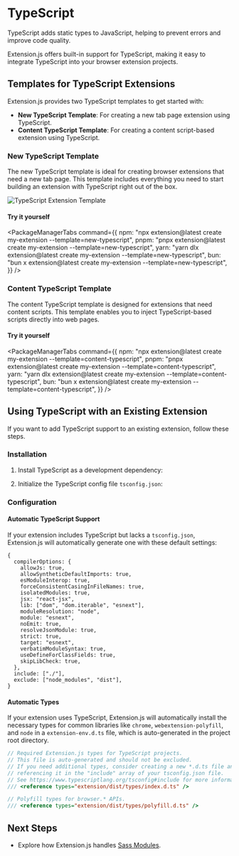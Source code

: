 
<AvatarImage icon="typescript" />

# TypeScript

TypeScript adds static types to JavaScript, helping to prevent errors and improve code quality.

Extension.js offers built-in support for TypeScript, making it easy to integrate TypeScript into your browser extension projects.

## Templates for TypeScript Extensions

Extension.js provides two TypeScript templates to get started with:

- **New TypeScript Template**: For creating a new tab page extension using TypeScript.
- **Content TypeScript Template**: For creating a content script-based extension using TypeScript.

### New TypeScript Template

The new TypeScript template is ideal for creating browser extensions that need a new tab page. This template includes everything you need to start building an extension with TypeScript right out of the box.

![TypeScript Extension Template](../../../../assets/guides/development/ts-template.png)

#### Try it yourself

<PackageManagerTabs
  command={{
    npm: "npx extension@latest create my-extension --template=new-typescript",
    pnpm: "pnpx extension@latest create my-extension --template=new-typescript",
    yarn: "yarn dlx extension@latest create my-extension --template=new-typescript",
    bun: "bun x extension@latest create my-extension --template=new-typescript",
  }}
/>

### Content TypeScript Template

The content TypeScript template is designed for extensions that need content scripts. This template enables you to inject TypeScript-based scripts directly into web pages.

#### Try it yourself

<PackageManagerTabs
  command={{
    npm: "npx extension@latest create my-extension --template=content-typescript",
    pnpm: "pnpx extension@latest create my-extension --template=content-typescript",
    yarn: "yarn dlx extension@latest create my-extension --template=content-typescript",
    bun: "bun x extension@latest create my-extension --template=content-typescript",
  }}
/>

## Using TypeScript with an Existing Extension

If you want to add TypeScript support to an existing extension, follow these steps.

### Installation

1. Install TypeScript as a development dependency:

<PackageManagerTabs command="install -D typescript" />

2. Initialize the TypeScript config file `tsconfig.json`:

<PackageManagerTabs command="tsc --init" />

### Configuration

#### Automatic TypeScript Support

If your extension includes TypeScript but lacks a `tsconfig.json`, Extension.js will automatically generate one with these default settings:

```json5
{
  compilerOptions: {
    allowJs: true,
    allowSyntheticDefaultImports: true,
    esModuleInterop: true,
    forceConsistentCasingInFileNames: true,
    isolatedModules: true,
    jsx: "react-jsx",
    lib: ["dom", "dom.iterable", "esnext"],
    moduleResolution: "node",
    module: "esnext",
    noEmit: true,
    resolveJsonModule: true,
    strict: true,
    target: "esnext",
    verbatimModuleSyntax: true,
    useDefineForClassFields: true,
    skipLibCheck: true,
  },
  include: ["./"],
  exclude: ["node_modules", "dist"],
}
```

#### Automatic Types

If your extension uses TypeScript, Extension.js will automatically install the necessary types for common libraries like `chrome`, `webextension-polyfill`, and `node` in a `extension-env.d.ts` file, which is auto-generated in the project root directory.

```ts
// Required Extension.js types for TypeScript projects.
// This file is auto-generated and should not be excluded.
// If you need additional types, consider creating a new *.d.ts file and
// referencing it in the "include" array of your tsconfig.json file.
// See https://www.typescriptlang.org/tsconfig#include for more information.
/// <reference types="extension/dist/types/index.d.ts" />

// Polyfill types for browser.* APIs.
/// <reference types="extension/dist/types/polyfill.d.ts" />
```

## Next Steps

- Explore how Extension.js handles [Sass Modules](./sass.mdx).
